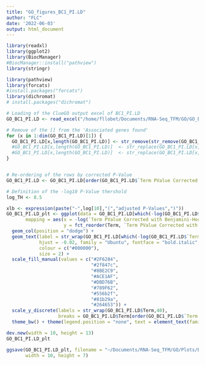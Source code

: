 ```yaml
---
title: "GO_figures_BC1_PI.LD"
author: "FLC"
date: '2022-06-03'
output: html_document
---
```

```r
library(readxl)
library(ggplot2)
library(BiocManager)
#BiocManager::install("pathview")
library(stringr)

library(pathview)
library(forcats)
#install.packages("forcats")
library(dichromat)
# install.packages("dichromat")
```

```r
# Loading of the ClueGO output excel of BC1_PI.LD
GO_BC1_PI.LD <- read_excel("/home/fllobet/Documents/RNA-Seq_TFM/GO/GO_BC1_PI.LD_repGOOD.xls")

# Remove of the [] from the 'Associated genes found' 
for (x in 1:dim(GO_BC1_PI.LD)[1]) {
  GO_BC1_PI.LD[x,length(GO_BC1_PI.LD)] <- str_remove(str_remove(GO_BC1_PI.LD[x,length(GO_BC1_PI.LD)],"\\["),"\\]")
  #GO_BC1_PI.LD[x,length(GO_BC1_PI.LD)]  <- str_replace(GO_BC1_PI.LD[x,length(GO_BC1_PI.LD)], "LOC110259958", "HBA1")
  #GO_BC1_PI.LD[x,length(GO_BC1_PI.LD)]  <- str_replace(GO_BC1_PI.LD[x,length(GO_BC1_PI.LD)], "LOC100154873", "CA2")
}


# Re-ordering of the rows by corrected P-Value
GO_BC1_PI.LD <- GO_BC1_PI.LD[order(GO_BC1_PI.LD$`Term PValue Corrected with Benjamini-Hochberg`),]
```

```r
# Definition of the -log10 P-Value thershold
log_TH <- 8.5

xlb <- expression(paste("-",log[10],"(","adjusted P-Values",")"))
GO_BC1_PI.LD_plt <- ggplot(data = GO_BC1_PI.LD[which(-log(GO_BC1_PI.LD$`Term PValue Corrected with Benjamini-Hochberg`) > log_TH),], 
       mapping = aes(x = -log(`Term PValue Corrected with Benjamini-Hochberg`), 
                     y = fct_reorder(Term, `Term PValue Corrected with Benjamini-Hochberg`, .desc = TRUE), fill = GOGroups, width = 0.5)) + 
  geom_col(position = "dodge") +
  geom_text(label = str_wrap(GO_BC1_PI.LD[which(-log(GO_BC1_PI.LD$`Term PValue Corrected with Benjamini-Hochberg`) > log_TH),]$`Associated Genes Found`, 110), 
            hjust = -0.02, family = "Ubuntu", fontface = "bold.italic", 
            colour = c("#000000"),
            size = 2) +
  scale_fill_manual(values = c("#2F6284",
                               "#2f847c",
                               "#8BE2C9",
                               "#ACE1AF",
                               "#DBD76B",
                               "#789F62",
                               "#556b2f",
                               "#81b29a",
                               "#264653")) + 
  scale_y_discrete(labels = str_wrap(GO_BC1_PI.LD$Term,40),
                   breaks = GO_BC1_PI.LD$Term[order(GO_BC1_PI.LD$`Term PValue Corrected with Benjamini-Hochberg`)]) + scale_x_continuous(expand = c(0,0), limits = c(0,40), breaks = seq(0,11,2)) + labs(x = xlb, y = "") + 
  theme_bw() + theme(legend.position = "none", text = element_text(family = "Ubuntu", face = "bold", colour = "black"), axis.text = element_text(face = "bold", colour = "black", size = 7), axis.title.x = element_text(face = "bold", family = "Ubuntu", hjust = 0.01))

dev.new(width = 10, height = 13)
GO_BC1_PI.LD_plt

ggsave(GO_BC1_PI.LD_plt, filename = "~/Documents/RNA-Seq_TFM/GO/Plots/BC1_PI.LD.jpeg", dpi = "retina",
       width = 10, height = 7)

```
